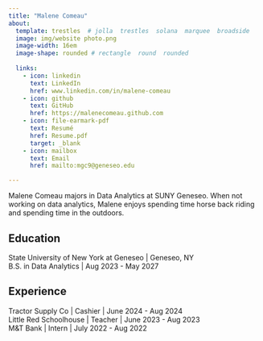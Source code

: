 ```yaml
---
title: "Malene Comeau" 
about:
  template: trestles  # jolla  trestles  solana  marquee  broadside
  image: img/website photo.png 
  image-width: 16em
  image-shape: rounded # rectangle  round  rounded
  
  links:
    - icon: linkedin
      text: LinkedIn
      href: www.linkedin.com/in/malene-comeau
    - icon: github
      text: GitHub
      href: https://malenecomeau.github.com
    - icon: file-earmark-pdf
      text: Resumé
      href: Resume.pdf
      target: _blank
    - icon: mailbox
      text: Email
      href: mailto:mgc9@geneseo.edu

---
```



Malene Comeau majors in Data Analytics at SUNY Geneseo. When not working on data analytics, Malene enjoys spending time horse back riding and spending time in the outdoors. 

## Education

State University of New York at Geneseo | Geneseo, NY <br>
B.S. in Data Analytics | Aug 2023 - May 2027 <br>

## Experience
 
Tractor Supply Co | Cashier | June 2024 - Aug 2024 <br>
Little Red Schoolhouse | Teacher | June 2023 - Aug 2023 <br>
M&T Bank | Intern | July 2022 - Aug 2022 <br>




